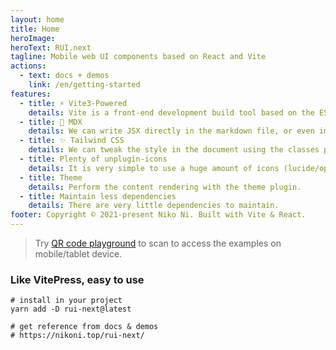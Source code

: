 ```yaml
---
layout: home
title: Home
heroImage: 
heroText: RUI.next
tagline: Mobile web UI components based on React and Vite
actions:
  - text: docs + demos
    link: /en/getting-started
features:
  - title: ⚡️ Vite3-Powered
    details: Vite is a front-end development build tool based on the ES Module and is known for its speed.
  - title: 📘 MDX
    details: We can write JSX directly in the markdown file, or even import components.
  - title: ✨ Tailwind CSS
    details: We can tweak the style in the document using the classes provided by Tailwind CSS.
  - title: Plenty of unplugin-icons
    details: It is very simple to use a huge amount of icons (lucide/openmoji/tabler) in the document on demand.
  - title: Theme
    details: Perform the content rendering with the theme plugin.
  - title: Maintain less dependencies
    details: There are very little dependencies to maintain.
footer: Copyright © 2021-present Niko Ni. Built with Vite & React.
---
```



> Try [QR code playground](/en/qr-code) to scan to access the examples on mobile/tablet device. <IconLightning className="text-[1.3em] text-amber-500" />

### Like VitePress, easy to use

```shell
# install in your project
yarn add -D rui-next@latest

# get reference from docs & demos
# https://nikoni.top/rui-next/
```
